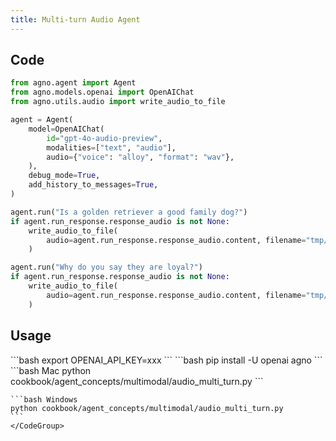 ```yaml
---
title: Multi-turn Audio Agent
---
```


## Code

```python
from agno.agent import Agent
from agno.models.openai import OpenAIChat
from agno.utils.audio import write_audio_to_file

agent = Agent(
    model=OpenAIChat(
        id="gpt-4o-audio-preview",
        modalities=["text", "audio"],
        audio={"voice": "alloy", "format": "wav"},
    ),
    debug_mode=True,
    add_history_to_messages=True,
)

agent.run("Is a golden retriever a good family dog?")
if agent.run_response.response_audio is not None:
    write_audio_to_file(
        audio=agent.run_response.response_audio.content, filename="tmp/answer_1.wav"
    )

agent.run("Why do you say they are loyal?")
if agent.run_response.response_audio is not None:
    write_audio_to_file(
        audio=agent.run_response.response_audio.content, filename="tmp/answer_2.wav"
    )
```

## Usage

<Steps>
  <Snippet file="create-venv-step.mdx" />

  <Step title="Set your API key">
    ```bash
    export OPENAI_API_KEY=xxx
    ```
  </Step>

  <Step title="Install libraries">
    ```bash
    pip install -U openai agno
    ```
  </Step>

  <Step title="Run Agent">
    <CodeGroup>
    ```bash Mac
    python cookbook/agent_concepts/multimodal/audio_multi_turn.py
    ```

    ```bash Windows
    python cookbook/agent_concepts/multimodal/audio_multi_turn.py
    ```
    </CodeGroup>
  </Step>
</Steps>